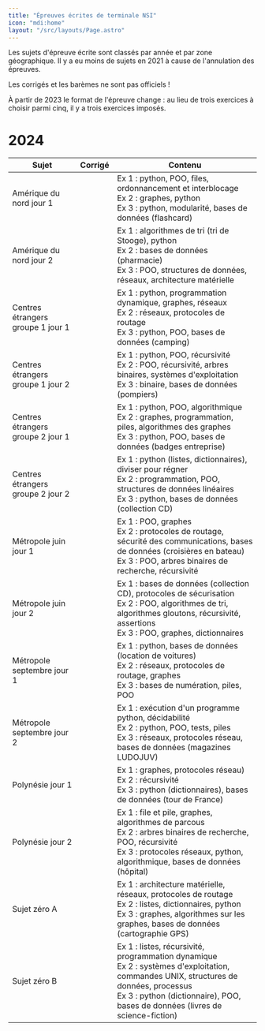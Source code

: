 ```yaml
---
title: "Épreuves écrites de terminale NSI"
icon: "mdi:home"
layout: "/src/layouts/Page.astro"
---
```


Les sujets d'épreuve écrite sont classés par année et par zone géographique. Il y a eu moins de sujets en 2021 à cause de l'annulation des épreuves.

Les corrigés et les barèmes ne sont pas officiels !

À partir de 2023 le format de l'épreuve change : au lieu de trois exercices à choisir parmi cinq, il y a trois exercices imposés.

# 2024

Sujet |	Corrigé |	Contenu
---|---|---
Amérique du nord jour 1           | 	|   Ex 1 : python, POO, files, ordonnancement et interblocage <br /> Ex 2 : graphes, python <br /> Ex 3 : python, modularité, bases de données (flashcard)
Amérique du nord jour 2           | 	| 	Ex 1 : algorithmes de tri (tri de Stooge), python <br /> Ex 2 : bases de données (pharmacie) <br /> Ex 3 : POO, structures de données, réseaux, architecture matérielle
Centres étrangers groupe 1 jour 1 | 	|   Ex 1 : python, programmation dynamique, graphes, réseaux <br /> Ex 2 : réseaux, protocoles de routage <br /> Ex 3 : python, POO, bases de données (camping)
Centres étrangers groupe 1 jour 2 |   |	  Ex 1 : python, POO, récursivité <br /> Ex 2 : POO, récursivité, arbres binaires, systèmes d'exploitation <br /> Ex 3 : binaire, bases de données (pompiers)
Centres étrangers groupe 2 jour 1 | 	|	  Ex 1 : python, POO, algorithmique <br /> Ex 2 : graphes, programmation, piles, algorithmes des graphes <br /> Ex 3 : python, POO, bases de données (badges entreprise)
Centres étrangers groupe 2 jour 2 | 	| 	Ex 1 : python (listes, dictionnaires), diviser pour régner <br /> Ex 2 : programmation, POO, structures de données linéaires <br /> Ex 3 : python, bases de données (collection CD)
Métropole juin jour 1             |   | 	Ex 1 : POO, graphes <br /> Ex 2 : protocoles de routage, sécurité des communications, bases de données (croisières en bateau) <br /> Ex 3 : POO, arbres binaires de recherche, récursivité
Métropole juin jour 2             |   | 	Ex 1 : bases de données (collection CD), protocoles de sécurisation <br /> Ex 2 : POO, algorithmes de tri, algorithmes gloutons, récursivité, assertions <br /> Ex 3 : POO, graphes, dictionnaires
Métropole septembre jour 1        |   |   Ex 1 : python, bases de données (location de voitures) <br /> Ex 2 : réseaux, protocoles de routage, graphes <br /> Ex 3 : bases de numération, piles, POO
Métropole septembre jour 2        |   |   Ex 1 : exécution d'un programme python, décidabilité <br /> Ex 2 : python, POO, tests, piles <br /> Ex 3 : réseaux, protocoles réseau, bases de données (magazines LUDOJUV)
Polynésie jour 1                  |   |   Ex 1 : graphes, protocoles réseau) <br /> Ex 2 : récursivité <br /> Ex 3 : python (dictionnaires), bases de données (tour de France)
Polynésie jour 2                  |   |   Ex 1 : file et pile, graphes, algorithmes de parcous <br /> Ex 2 : arbres binaires de recherche, POO, récursivité <br /> Ex 3 : protocoles réseaux, python, algorithmique, bases de données (hôpital)
Sujet zéro A                      |   |   Ex 1 : architecture matérielle, réseaux, protocoles de routage <br /> Ex 2 : listes, dictionnaires, python <br /> Ex 3 : graphes, algorithmes sur les graphes, bases de données (cartographie GPS)
Sujet zéro B                      |   |   Ex 1 : listes, récursivité, programmation dynamique <br /> Ex 2 : systèmes d'exploitation, commandes UNIX, structures de données, processus <br /> Ex 3 : python (dictionnaire), POO, bases de données (livres de science-fiction)
